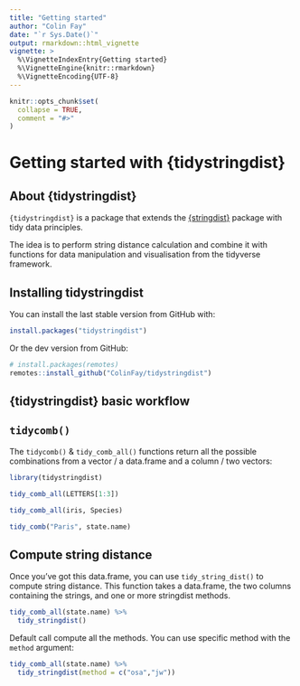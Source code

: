 ```yaml
---
title: "Getting started"
author: "Colin Fay"
date: "`r Sys.Date()`"
output: rmarkdown::html_vignette
vignette: >
  %\VignetteIndexEntry{Getting started}
  %\VignetteEngine{knitr::rmarkdown}
  %\VignetteEncoding{UTF-8}
---
```


```r
knitr::opts_chunk$set(
  collapse = TRUE,
  comment = "#>"
)
```

# Getting started with {tidystringdist}

## About {tidystringdist}

`{tidystringdist}` is a package that extends the [{stringdist}](https://github.com/markvanderloo/stringdist) package with tidy data principles. 

The idea is to perform string distance calculation and combine it with functions for data manipulation and visualisation from the tidyverse framework.

## Installing tidystringdist 

You can install the last stable version from GitHub with: 

```r
install.packages("tidystringdist")
```

Or the dev version from GitHub: 

```r
# install.packages(remotes)
remotes::install_github("ColinFay/tidystringdist")
```

## {tidystringdist} basic workflow

## `tidycomb()`

The `tidycomb()` & `tidy_comb_all()` functions return all the possible combinations from a vector / a data.frame and a column / two vectors: 

```r
library(tidystringdist)

tidy_comb_all(LETTERS[1:3])

tidy_comb_all(iris, Species)
```

```r
tidy_comb("Paris", state.name)
```


## Compute string distance

Once you've got this data.frame, you can use `tidy_string_dist()` to compute string distance. This function takes a data.frame, the two columns containing the strings, and one or more stringdist methods. 

```r
tidy_comb_all(state.name) %>%
  tidy_stringdist()
```

Default call compute all the methods. You can use specific method with the `method` argument: 

```r
tidy_comb_all(state.name) %>%
  tidy_stringdist(method = c("osa","jw"))
```


